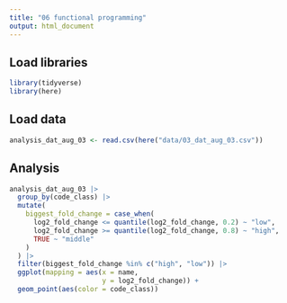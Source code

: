 ```yaml
---
title: "06 functional programming"
output: html_document
---
```


## Load libraries

```r
library(tidyverse)
library(here)
```

## Load data

```r
analysis_dat_aug_03 <- read.csv(here("data/03_dat_aug_03.csv"))
```

## Analysis

```r
analysis_dat_aug_03 |> 
  group_by(code_class) |> 
  mutate(
    biggest_fold_change = case_when(
      log2_fold_change <= quantile(log2_fold_change, 0.2) ~ "low",
      log2_fold_change >= quantile(log2_fold_change, 0.8) ~ "high",
      TRUE ~ "middle"
    )
  ) |> 
  filter(biggest_fold_change %in% c("high", "low")) |> 
  ggplot(mapping = aes(x = name,
                       y = log2_fold_change)) + 
  geom_point(aes(color = code_class))

```

```r

```

